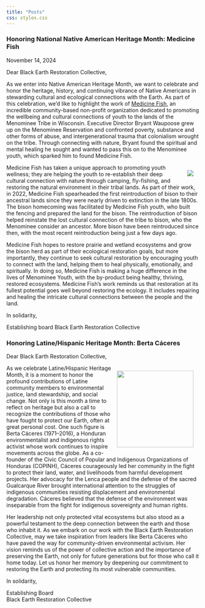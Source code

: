 ```yaml
---
title: "Posts"
css: styles.css
---
```


### Honoring National Native American Heritage Month: Medicine Fish

November 14, 2024

Dear Black Earth Restoration Collective,

As we enter into Native American Heritage Month, we want to celebrate and honor the heritage, history, and continuing vibrance of Native Americans in stewarding cultural and ecological connections with the Earth. As part of this celebration, we’d like to highlight the work of [Medicine Fish](https://www.medicinefish.org/), an incredible community-based non-profit organization dedicated to promoting the wellbeing and cultural connections of youth to the lands of the Menominee Tribe in Wisconsin. Executive Director Bryant Waupoose grew up on the Menominee Reservation and confronted poverty, substance and other forms of abuse, and intergenerational trauma that colonialism wrought on the tribe. Through connecting with nature, Bryant found the spiritual and mental healing he sought and wanted to pass this on to the Menominee youth, which sparked him to found Medicine Fish.

![](images/medicinefish.png){style="float: right; margin: 15px 15px 15px 15px;"}

Medicine Fish has taken a unique approach to promoting youth wellness; they are helping the youth to re-establish their deep cultural connection with nature through camping, fly-fishing, and restoring the natural environment in their tribal lands. As part of their work, in 2022, Medicine Fish spearheaded the first reintroduction of bison to their ancestral lands since they were nearly driven to extinction in the late 1800s. The bison homecoming was facilitated by Medicine Fish youth, who built the fencing and prepared the land for the bison. The reintroduction of bison helped reinstate the lost cultural connection of the tribe to bison, who the Menominee consider an ancestor. More bison have been reintroduced since then, with the most recent reintroduction being just a few days ago.

Medicine Fish hopes to restore prairie and wetland ecosystems and grow the bison herd as part of their ecological restoration goals, but more importantly, they continue to seek cultural restoration by encouraging youth to connect with the land, helping them to heal physically, emotionally, and spiritually. In doing so, Medicine Fish is making a huge difference in the lives of Menominee Youth, with the by-product being healthy, thriving, restored ecosystems. Medicine Fish’s work reminds us that restoration at its fullest potential goes well beyond restoring the ecology. It includes repairing and healing the intricate cultural connections between the people and the land.

In solidarity,

Establishing board Black Earth Restoration Collective

### Honoring Latine/Hispanic Heritage Month: Berta Cáceres

Dear Black Earth Restoration Collective,

![](images/bertacaceres.jpg){style="float: right; margin: 15px 15px 15px 15px;" width="200"}

As we celebrate Latine/Hispanic Heritage Month, it is a moment to honor the profound contributions of Latine community members to environmental justice, land stewardship, and social change. Not only is this month a time to reflect on heritage but also a call to recognize the contributions of those who have fought to protect our Earth, often at great personal cost. One such figure is Berta Cáceres (1971–2016), a Honduran environmentalist and indigenous rights activist whose work continues to inspire movements across the globe. As a co-founder of the Civic Council of Popular and Indigenous Organizations of Honduras (COPINH), Cáceres courageously led her community in the fight to protect their land, water, and livelihoods from harmful development projects. Her advocacy for the Lenca people and the defense of the sacred Gualcarque River brought international attention to the struggles of indigenous communities resisting displacement and environmental degradation. Cáceres believed that the defense of the environment was inseparable from the fight for indigenous sovereignty and human rights.

Her leadership not only protected vital ecosystems but also stood as a powerful testament to the deep connection between the earth and those who inhabit it. As we embark on our work with the Black Earth Restoration Collective, may we take inspiration from leaders like Berta Cáceres who have paved the way for community-driven environmental activism. Her vision reminds us of the power of collective action and the importance of preserving the Earth, not only for future generations but for those who call it home today. Let us honor her memory by deepening our commitment to restoring the Earth and protecting its most vulnerable communities.

In solidarity,

Establishing Board\
Black Earth Restoration Collective
